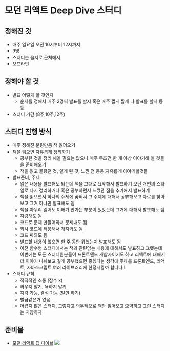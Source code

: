 # 모던 리액트 Deep Dive 스터디

## 정해진 것

- 매주 일요일 오전 10시부터 12시까지
- 9명
- 스터디는 을지로 근처에서
- 오프라인

## 정해야 할 것

- 발표 어떻게 할 것인지
  - 순서를 정해서 매주 2명씩 발표를 할지 혹은 매주 짧게 짧게 다 발표를 할지 등등
- 스터디 기간 (8주,10주,12주)

## 스터디 진행 방식

- 매주 정해진 분량만큼 책 읽어오기
- 책을 읽으면 자유롭게 정리하기
  - 공부한 것을 정리 해올 필요는 없으나 매주 무조건 한 개 이상 이야기해 볼 것들을 준비해오기
  - 책을 읽고 몰랐던 것, 알게 된 것, 느낀 점 등등 자유롭게 이야기할것들
- 발표준비, 주제
  - 읽은 내용을 발표해도 되는데 책을 그대로 요약해서 발표하기 보단 개인의 스타일로 다시 정리하거나 혹은 공부하면서 느꼈던 점을 추가해서 발표하기
  - 책을 읽으면서 하나의 주제에 꽂혀서 그 주제에 대해서 공부해오고 자료를 찾아보고 그거 하나만 발표해도 됨
  - 책을 아무리 읽어도 이해가 안가는 부분이 있었는데 그거에 대해서 발표해도 됨
  - 자랑해도 됨
  - 코드로 문제 만들어와서 문제내도 됨
  - 회사 코드에 적용해서 가져와도 됨
  - 코드 짜와도 됨
  - 발표할 내용이 없으면 한 주 동안 뭐했는지 발표해도 됨
  - 이전 함수형 스터디에서는 책과 관련없는 내용에 대해서도 발표하고 그랬는데 이번에는 모든 스터디원분들이 프론트엔드 개발자이기도 하고 리액트에 대해서 더 이야기 나눠보고 깊게 공부했으면 좋겠다는 생각에 주제를 프론트엔드, 리액트, 자바스크립트 여러 라이브러리에 한정시킬까 합니다.!
- 스터디 규칙
  - 적극적인 소통 (잠수 x)
  - 싸우지 말기, 욕하지 말기
  - 지각 가능, 결석 가능 (말만 하기)
  - 벌금같은거 없음
  - 어렵지 않은 스터디, 그렇다고 의무적으로 책만 읽어오고 요약하고 그런 스터디는 지양하자

## 준비물

- [모던 리액트 딥 다이브](https://www.yes24.com/Product/Goods/123161563)
  ![](https://velog.velcdn.com/images/ghwns1007/post/79355125-5860-4b2c-8fb9-440c09160765/image.png)
